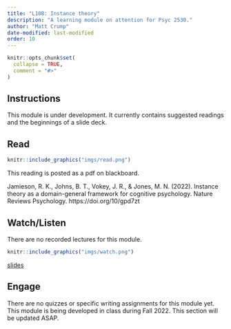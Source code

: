 ```yaml
---
title: "L10B: Instance theory"
description: "A learning module on attention for Psyc 2530."
author: "Matt Crump"
date-modified: last-modified
order: 10
---
```


```r
knitr::opts_chunk$set(
  collapse = TRUE,
  comment = "#>"
)
```


## Instructions 

This module is under development. It currently contains suggested readings and the beginnings of a slide deck.

## Read 

:::::{.card .border .border-2 .border-info .mb-3}
:::: {.grid .g-0}
::: {.g-col-3}
:::: {.card-body}

```r
knitr::include_graphics("imgs/read.png")
```

::::
:::

::: {.g-col-9}
:::: {.card-body}

This reading is posted as a pdf on blackboard. 

Jamieson, R. K., Johns, B. T., Vokey, J. R., & Jones, M. N. (2022). Instance theory as a domain-general framework for cognitive psychology. Nature Reviews Psychology. https://doi.org/10/gpd7zt


::::
:::
::::
:::::


## Watch/Listen {.mt-5}

There are no recorded lectures for this module.

:::::{.card .border .border-2 .border-info .mb-3}
:::: {.grid .g-0}
::: {.g-col-3}
:::: {.card-body}

```r
knitr::include_graphics("imgs/watch.png")
```

::::
:::

::: {.g-col-9}
:::: {.card-body}

[slides](https://www.crumplab.com/cognition/slides/Extra_Minerva/Extra_Minerva.html#/)

::::
:::
::::
:::::



## Engage {.mt-5}

There are no quizzes or specific writing assignments for this module yet. This module is being developed in class during Fall 2022. This section will be updated ASAP.



